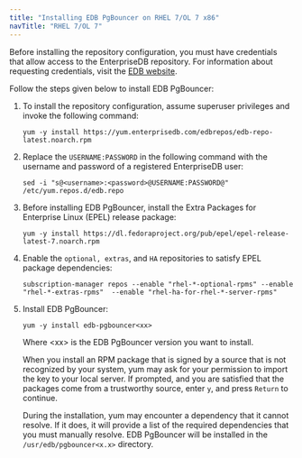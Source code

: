 ```yaml
---
title: "Installing EDB PgBouncer on RHEL 7/OL 7 x86"
navTitle: "RHEL 7/OL 7"
---
```


Before installing the repository configuration, you must have credentials that allow access to the EnterpriseDB repository. For information about requesting credentials, visit the [EDB website](https://www.enterprisedb.com/user).

Follow the steps given below to install EDB PgBouncer:

1.  To install the repository configuration, assume superuser privileges and invoke the following command:
    ``` text
    yum -y install https://yum.enterprisedb.com/edbrepos/edb-repo-latest.noarch.rpm
    ```

2.  Replace the `USERNAME:PASSWORD` in the following command with the username and password of a registered EnterpriseDB user:

    ``` text
    sed -i "s@<username>:<password>@USERNAME:PASSWORD@" /etc/yum.repos.d/edb.repo
    ```

3.  Before installing EDB PgBouncer, install the Extra Packages for Enterprise Linux (EPEL) release package:
    ``` text
    yum -y install https://dl.fedoraproject.org/pub/epel/epel-release-latest-7.noarch.rpm
    ```

4.  Enable the `optional, extras`, and `HA` repositories to satisfy EPEL package dependencies:

    ``` text
    subscription-manager repos --enable "rhel-*-optional-rpms" --enable "rhel-*-extras-rpms"  --enable "rhel-ha-for-rhel-*-server-rpms"
    ```
 
5. Install EDB PgBouncer:
    ``` text
    yum -y install edb-pgbouncer<xx>
    ```

    Where &lt;xx&gt; is the EDB PgBouncer version you want to install.
    
    When you install an RPM package that is signed by a source that is not recognized by your system, yum may ask for your permission to import the key to your local server. If prompted, and you are satisfied that the packages come from a trustworthy source, enter `y`, and press `Return` to continue.

    During the installation, yum may encounter a dependency that it cannot resolve. If it does, it will provide a list of the required dependencies that you must manually resolve. EDB PgBouncer will be installed in the `/usr/edb/pgbouncer<x.x>` directory.
